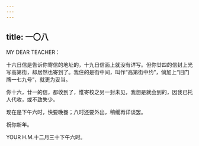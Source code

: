 ```yaml
---
---
---
```

title: 一〇八
---




MY DEAR TEACHER：

十六日信是告诉你寄信的地址的，十九日信面上就没有详写。但你廿四的信封上光写高第街，却居然也寄到了。我住的是街中间，叫作“高第街中约”，倘加上“旧门牌一七九号”，就更为妥当。

你十六，廿一的信，都收到了，惟寄校之另一封未见，我想是就会到的，因我已托人代收，或不致失少。

现在是下午六时，快要晚餐；八时还要外出，稍缓再详谈罢。

祝你新年。

YOUR H.M.十二月三十下午六时。
